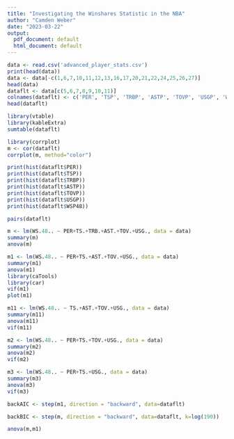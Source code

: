 ```yaml
---
title: "Investigating the Winshares Statistic in the NBA"
author: "Camden Weber"
date: "2023-03-22"
output:
  pdf_document: default
  html_document: default
---
```


```r
data <- read.csv('advanced_player_stats.csv')
print(head(data))
data <- data[-c(1,6,7,10,11,12,13,16,17,20,21,22,24,25,26,27)]
head(data)
dataflt <- data[c(5,6,7,8,9,10,11)]
colnames(dataflt) <- c('PER', 'TSP', 'TRBP', 'ASTP', 'TOVP', 'USGP', 'WSP48')
head(dataflt)
```

```r
library(vtable)
library(kableExtra)
sumtable(dataflt)
```

```r
library(corrplot)
m <- cor(dataflt)
corrplot(m, method="color")
```

```r
print(hist(dataflt$PER))
print(hist(dataflt$TSP))
print(hist(dataflt$TRBP))
print(hist(dataflt$ASTP))
print(hist(dataflt$TOVP))
print(hist(dataflt$USGP))
print(hist(dataflt$WSP48))
```




```r
pairs(dataflt)
```

```r
m <- lm(WS.48.. ~ PER+TS.+TRB.+AST.+TOV.+USG., data = data)
summary(m)
anova(m)
```

```r
m1 <- lm(WS.48.. ~ PER+TS.+AST.+TOV.+USG., data = data)
summary(m1)
anova(m1)
library(caTools)
library(car)
vif(m1)
plot(m1)
```

```r
m11 <- lm(WS.48.. ~ TS.+AST.+TOV.+USG., data = data)
summary(m11)
anova(m11)
vif(m11)
```

```r
m2 <- lm(WS.48.. ~ PER+TS.+TOV.+USG., data = data)
summary(m2)
anova(m2)
vif(m2)
```

```r
m3 <- lm(WS.48.. ~ PER+TS.+USG., data = data)
summary(m3)
anova(m3)
vif(m3)
```



```r
backAIC <- step(m1, direction = "backward", data=dataflt)
```

```r
backBIC <- step(m, direction = "backward", data=dataflt, k=log(190))
```

```r
anova(m,m1)
```






